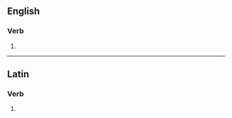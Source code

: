 ==English==

===Verb===
{{head|en|verb form}}

# {{en-third-person singular of|obsolesce}}

----

==Latin==

===Verb===
{{la-verb-form|obsolēscēs}}

# {{inflection of|la|obsolēscō||2|s|futr|actv|indc}}